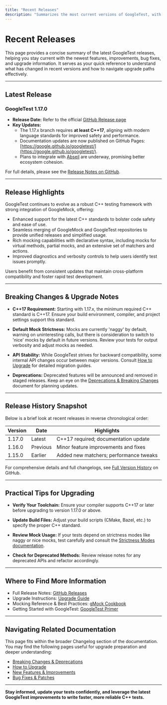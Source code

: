 ```yaml
---
title: "Recent Releases"
description: "Summarizes the most current versions of GoogleTest, with direct links to release notes, upgrade resources, and a snapshot of the latest product changes. Assists users in quickly catching up with the newest features and updates."
---
```


# Recent Releases

This page provides a concise summary of the latest GoogleTest releases, helping you stay current with the newest features, improvements, bug fixes, and upgrade information. It serves as your quick reference to understand what has changed in recent versions and how to navigate upgrade paths effectively.

---

## Latest Release

### GoogleTest 1.17.0

- **Release Date:** Refer to the official [GitHub Release page](https://github.com/google/googletest/releases/tag/v1.17.0)
- **Key Updates:**
  - The 1.17.x branch requires **at least C++17**, aligning with modern language standards for improved safety and performance.
  - Documentation updates are now published on GitHub Pages: [https://google.github.io/googletest/](https://google.github.io/googletest/).
  - Plans to integrate with [Abseil](https://github.com/abseil/abseil-cpp) are underway, promising better ecosystem cohesion.

For full details, please see the [Release Notes on GitHub](https://github.com/google/googletest/releases/tag/v1.17.0).

---

## Release Highlights

GoogleTest continues to evolve as a robust C++ testing framework with strong integration of GoogleMock, offering:

- Enhanced support for the latest C++ standards to bolster code safety and ease of use.
- Seamless merging of GoogleMock and GoogleTest repositories to provide unified releases and simplified usage.
- Rich mocking capabilities with declarative syntax, including mocks for virtual methods, partial mocks, and an extensive set of matchers and actions.
- Improved diagnostics and verbosity controls to help users identify test issues promptly.

Users benefit from consistent updates that maintain cross-platform compatibility and foster rapid test development.

---

## Breaking Changes & Upgrade Notes

- **C++17 Requirement:** Starting with 1.17.x, the minimum required C++ standard is C++17. Ensure your build environment, compiler, and project settings support this standard.

- **Default Mock Strictness:** Mocks are currently 'naggy' by default, warning on uninteresting calls, but there is consideration to switch to 'nice' mocks by default in future versions. Review your tests for output verbosity and adjust mocks as needed.

- **API Stability:** While GoogleTest strives for backward compatibility, some internal API changes occur between major versions. Consult [How to Upgrade](https://github.com/google/googletest/blob/main/changelog/upgrade-instructions.md) for detailed migration guides.

- **Deprecations:** Deprecated features will be announced and removed in staged releases. Keep an eye on the [Deprecations & Breaking Changes](https://github.com/google/googletest/blob/main/changelog/breaking-changes-deprecations.md) document for planning updates.

---

## Release History Snapshot

Below is a brief look at recent releases in reverse chronological order:

| Version | Date       | Highlights                             |
|---------|------------|--------------------------------------|
| 1.17.0  | Latest     | C++17 required; documentation update |
| 1.16.0  | Previous   | Minor feature improvements and fixes |
| 1.15.0  | Earlier    | Added new matchers; performance tweaks |

For comprehensive details and full changelogs, see [Full Version History](https://github.com/google/googletest/releases) on GitHub.

---

## Practical Tips for Upgrading

- **Verify Your Toolchain:** Ensure your compiler supports C++17 or later before upgrading to version 1.17.0 or above.

- **Update Build Files:** Adjust your build scripts (CMake, Bazel, etc.) to specify the proper C++ standard.

- **Review Mock Usage:** If your tests depend on strictness modes like naggy or nice mocks, test carefully and consult the [Strictness Modes documentation](https://google.github.io/googletest/reference/mocking-framework/strictness-modes.html).

- **Check for Deprecated Methods:** Review release notes for any deprecated APIs and refactor accordingly.

---

## Where to Find More Information

- Full Release Notes: [GitHub Releases](https://github.com/google/googletest/releases)
- Upgrade Instructions: [Upgrade Guide](https://github.com/google/googletest/blob/main/changelog/upgrade-instructions.md)
- Mocking Reference & Best Practices: [gMock Cookbook](https://google.github.io/googletest/gmock_cook_book.html)
- Getting Started with GoogleTest: [GoogleTest Primer](https://google.github.io/googletest/primer.html)

---

## Navigating Related Documentation

This page fits within the broader Changelog section of the documentation. You may find the following pages useful for upgrade preparation and deeper understanding:

- [Breaking Changes & Deprecations](https://github.com/google/googletest/blob/main/changelog/breaking-changes-deprecations.md)
- [How to Upgrade](https://github.com/google/googletest/blob/main/changelog/upgrade-instructions.md)
- [New Features & Improvements](https://github.com/google/googletest/blob/main/changelog/detailed-changelogs/feature-improvements.md)
- [Bug Fixes & Patches](https://github.com/google/googletest/blob/main/changelog/detailed-changelogs/bugfixes-patches.md)

---

**Stay informed, update your tests confidently, and leverage the latest GoogleTest improvements to write faster, more reliable C++ tests.**